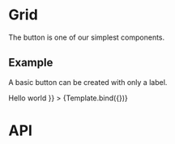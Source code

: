 

<Meta
  title="Components/Grid"
  component={Grid}
/>


# Grid
The button is one of our simplest components.

## Example
A basic button can be created with only a label.

<Canvas>
  <Story
    name="Example"
    args={{
      children: <>Hello world</>
    }}
  >
    {Template.bind({})}
  </Story>
</Canvas>

# API
<ArgsTable of={Grid} />

